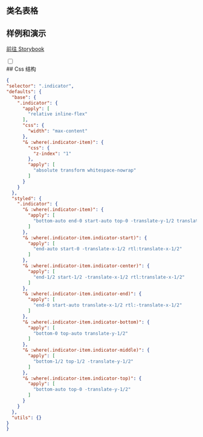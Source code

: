 
## 类名表格

<CssTable name="indicator" />

## 样例和演示

[前往 Storybook](https://story.ui.icebreaker.top/?path=/docs/layout-indicator--docs)

<div className="collapse">
<input type="checkbox" /> 
<div class="collapse-title px-0">
## Css 结构
</div>
<div class="collapse-content"> 

```json
{
"selector": ".indicator",
"defaults": {
  "base": {
    ".indicator": {
      "apply": [
        "relative inline-flex"
      ],
      "css": {
        "width": "max-content"
      },
      "& :where(.indicator-item)": {
        "css": {
          "z-index": "1"
        },
        "apply": [
          "absolute transform whitespace-nowrap"
        ]
      }
    }
  },
  "styled": {
    ".indicator": {
      "& :where(.indicator-item)": {
        "apply": [
          "bottom-auto end-0 start-auto top-0 -translate-y-1/2 translate-x-1/2 rtl:-translate-x-1/2"
        ]
      },
      "& :where(.indicator-item.indicator-start)": {
        "apply": [
          "end-auto start-0 -translate-x-1/2 rtl:translate-x-1/2"
        ]
      },
      "& :where(.indicator-item.indicator-center)": {
        "apply": [
          "end-1/2 start-1/2 -translate-x-1/2 rtl:translate-x-1/2"
        ]
      },
      "& :where(.indicator-item.indicator-end)": {
        "apply": [
          "end-0 start-auto translate-x-1/2 rtl:-translate-x-1/2"
        ]
      },
      "& :where(.indicator-item.indicator-bottom)": {
        "apply": [
          "bottom-0 top-auto translate-y-1/2"
        ]
      },
      "& :where(.indicator-item.indicator-middle)": {
        "apply": [
          "bottom-1/2 top-1/2 -translate-y-1/2"
        ]
      },
      "& :where(.indicator-item.indicator-top)": {
        "apply": [
          "bottom-auto top-0 -translate-y-1/2"
        ]
      }
    }
  },
  "utils": {}
}
}
```

</div>
</div>